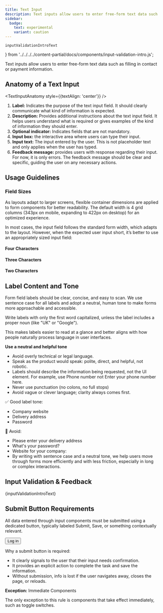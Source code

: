 ```yaml
---
title: Text Input
description: Text inputs allow users to enter free-form text data such as filling in contact or payment information.
sidebar:
  badge:
    text: experimental
    variant: caution
---
```



	inputValidationIntroText
} from '../../../../content-partial/docs/components/input-validation-intro.js';





Text inputs allow users to enter free-form text data such as filling in contact or payment information.

## Anatomy of a Text Input

<TextInputAnatomy style={{textAlign: 'center'}} />

1. **Label:** Indicates the purpose of the text input field. It should clearly communicate what kind of information is expected.
2. **Description:** Provides additional instructions about the text input field. It helps users understand what is required or gives examples of the kind of information they should enter.
3. **Optional indicator:** Indicates fields that are not mandatory.
4. **Input box:** the interactive area where users can type their input.
5. **Input text:** The input entered by the user. This is not placeholder text and only applies when the user has typed.
6. **Feedback message:** provides users with response regarding their input. For now, it is only errors. The feedback message should be clear and specific, guiding the user on any necessary actions.

## Usage Guidelines

### Field Sizes

As layouts adapt to larger screens, flexible container dimensions are applied to form components for better readability. The default width is 4 grid columns (343px on mobile, expanding to 422px on desktop) for an optimized experience.

<InputWidthExample brand={props.brand} />

In most cases, the input field follows the standard form width, which adapts to the layout. However, when the expected user input short, it’s better to use an appropriately sized input field:

#### Four Characters

<ShortTextFourEample brand={props.brand} />

#### Three Characters

<ShortTextThreeEample brand={props.brand} />

#### Two Characters

<ShortTextTwoEample brand={props.brand} />

## Label Content and Tone

Form field labels should be clear, concise, and easy to scan. We use sentence case for all labels and adopt a neutral, human tone to make forms more approachable and accessible.

Write labels with only the first word capitalized, unless the label includes a proper noun (like "UK" or "Google").

This makes labels easier to read at a glance and better aligns with how people naturally process language in user interfaces.

<Example do={false} title="Avoid title case">
	<div data-o3-brand={props.brand}>
		<Form>
			<TextInput
				label="First Name"
			/>
		</Form>
	</div>
</Example>

<Example do title="Use sentence case">
	<div data-o3-brand={props.brand}>
		<Form>
			<TextInput
				label="First name"
			/>
		</Form>
	</div>
</Example>

**Use a neutral and helpful tone**

* Avoid overly technical or legal language.
* Speak as the product would speak: polite, direct, and helpful, not robotic.
* Labels should describe the information being requested, not the UI element. For example, use Phone number not Enter your phone number here.
* Never use punctuation (no colons, no full stops)
* Avoid vague or clever language; clarity always comes first.

✅ Good label tone:

* Company website
* Delivery address
* Password

🚫 Avoid:
* Please enter your delivery address
* What's your password?
* Website for your company:
* By writing with sentence case and a neutral tone, we help users move through forms more efficiently and with less friction, especially in long or complex interactions.

<PlaceholderText />

## Input Validation & Feedback

{inputValidationIntroText}

<EmailErrorSummaryExample brand={props.brand} />

<InputValidationGuidelines />

## Submit Button Requirements

All data entered through input components must be submitted using a dedicated button, typically labeled Submit, Save, or something contextually relevant.

<Example do title="Include a button with a clear call to action to submit data">
<div data-o3-brand={props.brand}>
	<Form>
		<TextInput
			label="Email"
		/>
		<PasswordInput
			label="Password"
			/>
		<button type="submit" className="o3-button o3-button--primary">Log in</button>
	</Form>
</div>
</Example>

Why a submit button is required:

* It clearly signals to the user that their input needs confirmation.
* It provides an explicit action to complete the task and save the information.
* Without submission, info is lost if the user navigates away, closes the page, or reloads.


**Exception:** Immediate Components

The only exception to this rule is components that take effect immediately, such as toggle switches.

